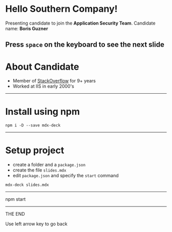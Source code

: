 # Hello Southern Company!
Presenting candidate to join the <b>Application Security Team</b>. 
Candidate name: <b>Boris Guzner</b>

Press `space` on the keyboard to see the next slide
--- 

# About Candidate

<Steps>

- Member of [StackOverflow](https://stackoverflow.com/users/3220060/regmagik) for 9+ years
- Worked at IIS in early 2000's

</Steps>

--- 

# Install using npm
```
npm i -D --save mdx-deck
```
--- 

# Setup project
- create a folder and a ```package.json```
- create the  file ```slides.mdx``` 
- edit ```package.json``` and specify the ```start``` command
```
mdx-deck slides.mdx
```
--- 

npm start

---

THE END

Use left arrow key to go back
